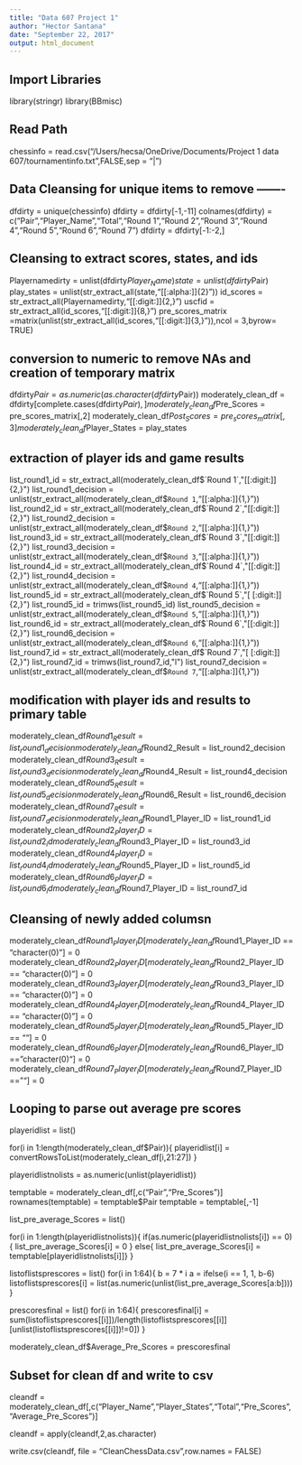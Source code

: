 ```yaml
---
title: "Data 607 Project 1"
author: "Hector Santana"
date: "September 22, 2017"
output: html_document
---
```

## Import Libraries

library(stringr)
library(BBmisc)

## Read Path

chessinfo = read.csv("/Users/hecsa/OneDrive/Documents/Project 1 data 607/tournamentinfo.txt",FALSE,sep = "|")


## Data Cleansing for unique items to remove -------
dfdirty = unique(chessinfo)
dfdirty = dfdirty[-1,-11]
colnames(dfdirty) = c("Pair","Player_Name","Total","Round 1","Round 2","Round 3","Round 4","Round 5","Round 6","Round 7")
dfdirty = dfdirty[-1:-2,]

## Cleansing to extract scores, states, and ids

Playernamedirty = unlist(dfdirty$Player_Name)
state = unlist(dfdirty$Pair)
play_states = unlist(str_extract_all(state,"[[:alpha:]]{2}"))
id_scores = str_extract_all(Playernamedirty,"[[:digit:]]{2,}")
uscfid = str_extract_all(id_scores,"[[:digit:]]{8,}")
pre_scores_matrix =matrix(unlist(str_extract_all(id_scores,"[[:digit:]]{3,}")),ncol = 3,byrow= TRUE)

## conversion to numeric to remove NAs and creation of temporary matrix

dfdirty$Pair = as.numeric(as.character(dfdirty$Pair))
moderately_clean_df = dfdirty[complete.cases(dfdirty$Pair),]
moderately_clean_df$Pre_Scores = pre_scores_matrix[,2]
moderately_clean_df$Post_Scores = pre_scores_matrix[,3]
moderately_clean_df$Player_States = play_states

## extraction of player ids and game results

list_round1_id = str_extract_all(moderately_clean_df$`Round 1`,"[[:digit:]]{2,}")
list_round1_decision = unlist(str_extract_all(moderately_clean_df$`Round 1`,"[[:alpha:]]{1,}"))
list_round2_id = str_extract_all(moderately_clean_df$`Round 2`,"[[:digit:]]{2,}")
list_round2_decision = unlist(str_extract_all(moderately_clean_df$`Round 2`,"[[:alpha:]]{1,}"))
list_round3_id = str_extract_all(moderately_clean_df$`Round 3`,"[[:digit:]]{2,}")
list_round3_decision = unlist(str_extract_all(moderately_clean_df$`Round 3`,"[[:alpha:]]{1,}"))
list_round4_id = str_extract_all(moderately_clean_df$`Round 4`,"[[:digit:]]{2,}")
list_round4_decision = unlist(str_extract_all(moderately_clean_df$`Round 4`,"[[:alpha:]]{1,}"))
list_round5_id = str_extract_all(moderately_clean_df$`Round 5`,"[ [:digit:]]{2,}")
list_round5_id = trimws(list_round5_id)
list_round5_decision = unlist(str_extract_all(moderately_clean_df$`Round 5`,"[[:alpha:]]{1,}"))
list_round6_id = str_extract_all(moderately_clean_df$`Round 6`,"[[:digit:]]{2,}")
list_round6_decision = unlist(str_extract_all(moderately_clean_df$`Round 6`,"[[:alpha:]]{1,}"))
list_round7_id = str_extract_all(moderately_clean_df$`Round 7`,"[ [:digit:]]{2,}")
list_round7_id = trimws(list_round7_id,"l")
list_round7_decision = unlist(str_extract_all(moderately_clean_df$`Round 7`,"[[:alpha:]]{1,}"))

## modification with player ids and results to primary table

moderately_clean_df$Round1_Result = list_round1_decision
moderately_clean_df$Round2_Result = list_round2_decision
moderately_clean_df$Round3_Result = list_round3_decision
moderately_clean_df$Round4_Result = list_round4_decision
moderately_clean_df$Round5_Result = list_round5_decision
moderately_clean_df$Round6_Result = list_round6_decision
moderately_clean_df$Round7_Result = list_round7_decision
moderately_clean_df$Round1_Player_ID = list_round1_id
moderately_clean_df$Round2_Player_ID = list_round2_id
moderately_clean_df$Round3_Player_ID = list_round3_id
moderately_clean_df$Round4_Player_ID = list_round4_id
moderately_clean_df$Round5_Player_ID = list_round5_id
moderately_clean_df$Round6_Player_ID = list_round6_id
moderately_clean_df$Round7_Player_ID = list_round7_id

## Cleansing of newly added columsn
moderately_clean_df$Round1_Player_ID[moderately_clean_df$Round1_Player_ID == "character(0)"] =  0
moderately_clean_df$Round2_Player_ID[moderately_clean_df$Round2_Player_ID == "character(0)"] =  0
moderately_clean_df$Round3_Player_ID[moderately_clean_df$Round3_Player_ID == "character(0)"] =  0
moderately_clean_df$Round4_Player_ID[moderately_clean_df$Round4_Player_ID == "character(0)"] =  0
moderately_clean_df$Round5_Player_ID[moderately_clean_df$Round5_Player_ID == ""] =  0
moderately_clean_df$Round6_Player_ID[moderately_clean_df$Round6_Player_ID == "character(0)"] =  0
moderately_clean_df$Round7_Player_ID[moderately_clean_df$Round7_Player_ID == ""] =  0

## Looping to parse out average pre scores

playeridlist = list()

for(i in 1:length(moderately_clean_df$Pair)){
  playeridlist[i] = convertRowsToList(moderately_clean_df[i,21:27])
}

playeridlistnolists = as.numeric(unlist(playeridlist))

temptable = moderately_clean_df[,c("Pair","Pre_Scores")]
rownames(temptable) = temptable$Pair
temptable = temptable[,-1]

list_pre_average_Scores = list()

for(i in 1:length(playeridlistnolists)){
  if(as.numeric(playeridlistnolists[i]) == 0){
    list_pre_average_Scores[i] = 0
  } 
  else{
    list_pre_average_Scores[i] = temptable[playeridlistnolists[i]]}
}


listoflistsprescores = list()
for(i in 1:64){
  b = 7 * i
  a = ifelse(i == 1, 1, b-6)
  listoflistsprescores[i] = list(as.numeric(unlist(list_pre_average_Scores[a:b])))
  }

prescoresfinal = list()
for(i in 1:64){
  prescoresfinal[i] = sum(listoflistsprescores[[i]])/length(listoflistsprescores[[i]][unlist(listoflistsprescores[[i]])!=0])
}

moderately_clean_df$Average_Pre_Scores = prescoresfinal


## Subset for clean df and write to csv

cleandf = moderately_clean_df[,c("Player_Name","Player_States","Total","Pre_Scores","Average_Pre_Scores")]

cleandf = apply(cleandf,2,as.character)


write.csv(cleandf, file = "CleanChessData.csv",row.names = FALSE)

